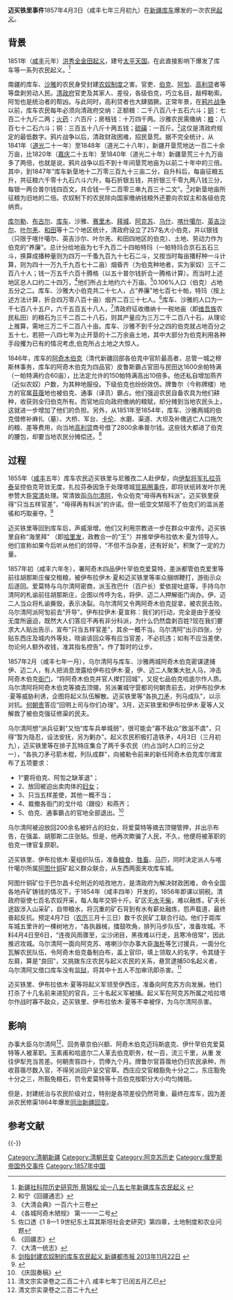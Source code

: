 '''迈买铁里事件'''1857年4月3日（咸丰七年三月初九）在[[新疆|新疆]][[库车|库车]]爆发的一次农民[[起义|起义]]。
== 背景 ==
1851年（[[咸丰|咸丰]]元年）[[洪秀全|洪秀全]][[金田起义|金田起义]]，建号[[太平天国|太平天国]]。在此直接影响下爆发了库车等一系列农民起义。<ref>[http://www.xjass.com/ls/content/2009-07/30/content_96501.htm 新疆社科院历史研究所 蔡锦松 论一八五七年新疆库车农民起义] {{webarchive|url=https://web.archive.org/web/20160304095626/http://www.xjass.com/ls/content/2009-07/30/content_96501.htm |date=2016-03-04 }}</ref>

南疆的库车、[[沙雅|沙雅]]的农民身受封建[[农奴制度|农奴制度]]之害。官吏、[[伯克|伯克]]、[[阿訇|阿訇]]、[[高利贷|高利贷]]者等等盘剥劳动人民。[[清政府|清政府]]官吏及其家人、差役，各级伯克，巧立名目，敲榨勒索。阿訇也是统治者的帮凶。与此同时，高利贷者也大肆猖獗。正常年景，在[[鸦片战争|鸦片战争]]以前，库车农民每年必须向清政府交纳：正额粮：二千八百八十五石六斗；[[铜|铜]]：七百二十九斤二两；[[火药|火药]]：六百斤；房租钱：十万四千两。沙雅农民需缴纳：[[粮|粮]]：八百七十二石六斗；铜：三百五十八斤十两五钱；[[硫磺|硫磺]]：一百斤。<ref>和宁《回疆通志》</ref>这仅是清政府规定的最低数字。鸦片战争以后，清政财政困难，招民垦荒。据不完全统计，从1841年（[[道光|道光]]二十一年）至1848年（道光二十八年），新疆开垦荒地达一百二十余万亩，比1820年（[[嘉庆|嘉庆]]二十五年）至1840年（道光二十年）新疆垦荒三十九万亩多了两倍，也就是说，鸦片战争以后不到十年间垦荒地亩为以前二十年中的三倍。其中，到1847年“库车新垦地十二万零三百九十三亩二分，自升科后，每亩征粮五升，共征粮六千零十九石六斗六升，每石折银五钱，共折银三千零九两八钱三分，每银一两合普尔钱四百文，共合钱一千二百零三串九百三十二文"。<ref>《大清会典》一百六十三卷</ref>对新垦地亩所征粮为旧地的二倍。农奴制下的农民除向国家缴纳钱粮外还要向农奴主和各级伯克纳贡。

[[库尔勒|库尔勒]]、[[布古尔|布古尔]]、[[库车|库车]]、沙雅、[[赛里木|赛里木]]、[[拜城|拜城]]、[[阿克苏|阿克苏]]、[[乌什|乌什]]、[[喀什噶尔|喀什噶尔]]、[[英吉沙尔|英吉沙尔]]、[[叶尔羌|叶尔羌]]、[[和田|和田]]等十二个地区统计，清政府设立了257名大小伯克，并以银钱（只限于喀什噶尔、英吉沙尔、叶尔羌、和田四地区的伯克）、土地、劳动力作为伯克的“养廉"。总计分给地亩为七千九百二十四帕特玛（一帕特玛合京石五石三斗，换算成播种量则为四万一千蚤九百九十七石二斗，又按当时每亩播籽种一斗计算，则为四十一万九千九百七十二亩）烟昏齐（为伯克种地者，实为家奴）三千二百八十人；钱一万五千六百十腾格（以五十普尔钱折合一腾格计算）。而当时上述地区总人口约二十四万，<ref>《各城阿奇木陋规》 第一一一二号</ref>他们所占土地约六十万亩。<ref>佐口透《1 8—1 9世纪东土耳其斯坦社会史研究》第四章，土地制度和农业问题</ref>0.106%人口（伯克）占地五分之二。库车、沙雅大小伯克共二十七人，占“养廉"地七百七十帕，特玛（按上述方法计算，折合四万零八百十亩）烟齐二百三十七人。<ref>《回疆志》</ref>库车、沙雅的人口为一千七百八十五户，六千五百五十八人，<ref>《大清一统志》</ref>清政府征收缴纳十一税地亩（即[[维吾族|维吾族]]农民私田）的粮石为三千二百二十八石，则其产量应为三万二千二百八十石，从理论上推算，需地三万二千二百八十亩。库车、沙雅不到千分之四的伯克就占地百分之五十七，若把一八四七年为止开垦的十二万余亩土地，其中大部分为伯克利用各种手段攫为已有的情况考虑,伯克所占土地之大惊人。

1846年，库车的[[阿奇木伯克|阿奇木伯克]]（清代新疆回部各伯克中官阶最高者，总管一城之穆斯林事务，库车的阿奇木伯克为四品官）皮鲁斯霸占官田与民田达1600余帕特满（一帕特满约合60亩），比法定允许的150帕特满高出10倍多。他还私自增加燕齐（近似农奴）户数，为其种地服役。下级伯克也纷纷效仿。牌鲁尔（今称牌楼）地方的官属[[苜蓿|苜蓿]]地也被伯克、通事（译员）霸占。他们强迫农民自备农具为他们耕种，收获则全归伯克所有。而官地应向政府缴纳的粮赋，却分摊到当地农民头上，这就进一步增加了他们的负担。另外，从1851年至1854年，库车、沙雅两城的伯克借修补麻扎（墓）、大桥、军台、[[卡伦|卡伦]]、水磨、渠道、大坝及补缴逃亡人口拖欠的粮、差等费用，向当地[[高利贷|高利贷]]商号借了2800余串普尔钱。这些钱大都进了伯克的腰包，却要当地农民分摊偿还。<ref>[http://epaper.ts.cn/ftp/site1/xjdsb/html/2013-11/22/content_55743.htm 剑指封建农奴制的库车农民起义 新疆都市报 2013年11月22日] {{webarchive|url=https://web.archive.org/web/20160304102549/http://epaper.ts.cn/ftp/site1/xjdsb/html/2013-11/22/content_55743.htm |date=2016年3月4日 }}</ref>
== 过程 ==
1855年（[[咸丰|咸丰]]五年）库车农民迈买铁里与尼雅孜二人赴伊犁，向[[伊犁将军|伊犁将军]][[扎拉芬泰|扎拉芬泰]]呈控伯克苛敛无度，扎拉芬泰因急于处理塔城[[贸易圈事件|贸易圈事件]]，即将状纸转发叶尔羌参赞大臣[[常清|常清]]处理。常清致函[[乌尔清阿|乌尔清阿]]，令众伯克“毋得再有科派"。迈买铁里获得“只当五样官差”，“毋得再有科派”的许诺。但一纸空文禁阻不了伯克们的滥派差徭和巧取豪夺。<ref>{{Cite web |url=http://military.china.com/history/hz/11139417/20140529/18532477_2.html |title=论清季新疆建省：深远的历史意义 |access-date=2014-08-03 |archive-url=https://web.archive.org/web/20160304194059/http://military.china.com/history/hz/11139417/20140529/18532477_2.html |archive-date=2016-03-04 |dead-url=yes }}</ref>

迈买铁里等回到库车后，声威渐增。他们又利用宗教进一步在群众中宣传。迈买铁里自称“海里拜"  （即[[哈里发|哈里发]]，政教合一的“王"）并推举伊布拉依木·夏为领导人。他们宣称如果今后听从他们的领导，“不但不当杂差，还有好处"。积聚了一定的力量。

1857年初（咸丰六年冬），署阿奇木四品伊什罕伯克爱莫特，差派都管伯克爱里等前往胡那斯庄催交租粮，被伊布拉伊木·夏和迈买铁里等率众捆绑鞭打，游街示众后逐回。爱莫特与乌尔清阿密商，派玉孜巴什（百户长）爱依提吐底等，手持乌尔清阿的札谕前往胡那斯庄，企图以传呼为名，将伊、迈二人押解衙门询办。伊、迈二人当众将札谕撕毁，表示决裂。乌尔清阿又令两阿奇木伯克捉拿，被农民击败。乌尔清阿派阿訇前去“开导"。伊布拉伊木·夏宣称：我们的行动，完全是由于差役无度所逼迫，既然大人们答应不再有非分科派，为什么仍然盘剥百姓?现在我们要求大人贴出告示，宣布“只当五样官差"，其余一概不当。乌尔清阿“出示四张，分贴东西庄及城内外等处，晓谕该回众等有应当官差，不必抗违；如有不应当差使，勿论何人额外收钱，准其指名控告"。作了暂时的让步。

1857年2月（咸丰七年一月），乌尔清阿与库车、沙雅两城阿奇木伯克密谋逮捕伊、迈二人，有人把消息泄露给伊布拉伊木·夏，伊、迈二人聚集大批人马，冲击阿奇木伯克[[衙门|衙门]]，“将阿奇木伯克并官人撵打回城"，又捉七品伯克哈底尔作人质。乌尔清阿将阿奇木伯克等摘去顶翎，另派署城守营都司何朝贵前去，对伊布拉伊木·夏等威胁利诱，企图将起义队伍解散。迈买铁里等“各执[[刀|刀]][[矛|矛]]，列马成队"，以示对抗。[[何朝贵|何朝贵]]答应“回明上司与你们办理"。3月，迈买铁里和伊布拉伊木·夏等人又解救了被伯克强征修渠的民夫。

乌尔清阿想“派兵征剿"又怕“库车兵单城弱"，很可能会“寡不敌众"致滋不虞"，只得“暂为隐忍，设法安抚，另为剿办"。起义农民积极打造铁矛，4月3日（三月初九），迈买铁里等在排子瓦特庄集合了两千多农民（约占当时人口的三分之一），“各执刀矛弓箭木棍，列队成群"，向被勒令前来的新任阿奇木伯克库尔潍宣布了五项要求：

*1“要将伯克、阿訇之缺革退"；
*2、放回被迫出卖肉体的[[妇女|妇女]]；
*3、只当五样差使，其他一概不当；
*4、裁撤各衙门的戈什哈（跟役）和燕齐；
*5、伯克、通事霸占的官地全部退出。<ref>《庆固奏稿》</ref>

乌尔清阿被迫放回200余名被奸占的妇女，将爱莫特等摘去顶翎管押，并出示布告，在强盖、胡那斯二庄张贴。但是，他再次欺骗了人民，不久，他便将被革职的伯克一律官复原职。 

迈买铁里、伊布拉依木·夏组织队伍，准备[[粮食|粮食]]、[[牲畜|牲畜]]、[[马|马]]匹，同时决定派人与喀什噶尔所属[[阿图什|阿图什]][[铜|铜]]矿起义群众联合，从东西两面夹攻库车城。

阿图什铜矿位于巴尔昌卡伦附近的哈孜地方，是清政府为解决财政困难，命令全国各地卉矿铸钱的情况下，于1854年（咸丰四年）开发的，1856年即课以铜税。清政府驱使七百名农奴开采，每人每年交铜十斤。矿区无[[水|水]]无[[柴|柴]]，难以融炼，矿夫长途跋涉入山采矿，自带粮水，将沉重的矿石背到有水有薪处融炼，怨声载道，最终奋起反抗。预定4月7日（[[农历|农历]]三月十三日）数千农民矿工联合行动。他们于距库车城五里许的一棵树地方，“各执器械，擂鼓吹角，排列马步队伍"，准备攻城。不料4月4日至6日，“连夜风雨骤至，尘沙闭目，黑夜难以行走，且寒冷倍常"，因此推迟攻城。乌尔清阿一面向阿克苏、喀喇沙尔办事大臣[[海朴|海朴]]等乞讨援兵，一面分化瓦解农民队伍，令阿奇木伯克备制白布，盖上官印，填上领取人的名字，令其缝于左肩，算是“良回"，又挑拨东庄农民与起义农民的关系，悬赏逮捕50名起义者，乌尔清阿又借口库车没有[[监狱|监狱]]，将其中十五人不加审讯即杀害。<ref>清文宗实录卷之二百二十八 咸丰七年丁巳闰五月乙巳</ref>

迈买铁里、伊布拉依木·夏等将起义军领至伊西庄，准备向阿克苏方向发展。他们打杀了十几名前来进犯的官兵，三十名起义军被捕。起义军在阿克苏所属之哈拉塔尔作战时寡不敌众，迈买铁里、伊布拉依木·夏等不幸被俘，为乌尔清阿杀害。
== 影响 ==
办事大臣乌尔清阿<ref>清文宗实录卷之二百二十九</ref>、回务章京伯兴额、阿奇木伯克迈玛斯底克、伊什罕伯克爱莫特等人被革职。玉素甫和哈底尔二人革去伯克职务，杖一百，流三千里，从重  发往伊犁充当苦差。何朝贵笞四十，罚俸九个月。牌鲁尔官苜蓿地仍归农民承种，所收苜蓿尽数入官，不得另派回户呈交官草。西庄应交官粮豁免十分之二，东庄豁免十分之三，所豁免粮石，罚令爱莫特等十员伯克按职分大小均匀摊赔。

但是，封建统治与农民阶级对立，特别是各项差役仍然苛重，最终在库车，因为差派农民修渠1864年爆发[[同治新疆回变|同治新疆回变]]。

== 参考文献 ==
{{Reflist|25em}}

{{-}}
{{清代新疆}}

[[Category:清朝新疆|Category:清朝新疆]]
[[Category:清朝民变|Category:清朝民变]]
[[Category:阿克苏历史|Category:阿克苏历史]]
[[Category:俄罗斯帝国外交事件|Category:俄罗斯帝国外交事件]]
[[Category:1857年中国|Category:1857年中国]]